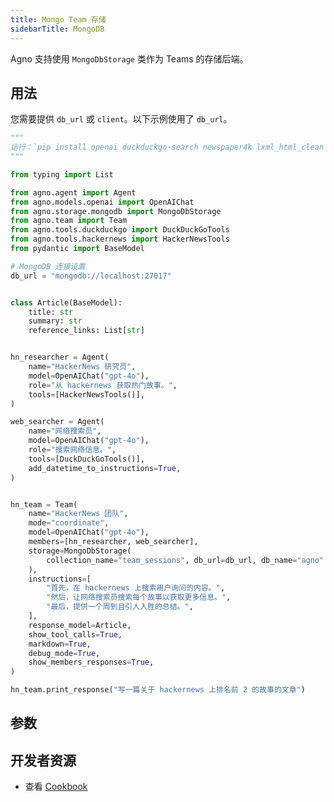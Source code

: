 ```yaml
---
title: Mongo Team 存储
sidebarTitle: MongoDB
---
```


Agno 支持使用 `MongoDbStorage` 类作为 Teams 的存储后端。

## 用法

您需要提供 `db_url` 或 `client`。以下示例使用了 `db_url`。

```python mongodb_storage_for_team.py
"""
运行：`pip install openai duckduckgo-search newspaper4k lxml_html_clean agno` 来安装依赖项
"""

from typing import List

from agno.agent import Agent
from agno.models.openai import OpenAIChat
from agno.storage.mongodb import MongoDbStorage
from agno.team import Team
from agno.tools.duckduckgo import DuckDuckGoTools
from agno.tools.hackernews import HackerNewsTools
from pydantic import BaseModel

# MongoDB 连接设置
db_url = "mongodb://localhost:27017"


class Article(BaseModel):
    title: str
    summary: str
    reference_links: List[str]


hn_researcher = Agent(
    name="HackerNews 研究员",
    model=OpenAIChat("gpt-4o"),
    role="从 hackernews 获取热门故事。",
    tools=[HackerNewsTools()],
)

web_searcher = Agent(
    name="网络搜索员",
    model=OpenAIChat("gpt-4o"),
    role="搜索网络信息。",
    tools=[DuckDuckGoTools()],
    add_datetime_to_instructions=True,
)


hn_team = Team(
    name="HackerNews 团队",
    mode="coordinate",
    model=OpenAIChat("gpt-4o"),
    members=[hn_researcher, web_searcher],
    storage=MongoDbStorage(
        collection_name="team_sessions", db_url=db_url, db_name="agno"
    ),
    instructions=[
        "首先，在 hackernews 上搜索用户询问的内容。",
        "然后，让网络搜索员搜索每个故事以获取更多信息。",
        "最后，提供一个周到且引人入胜的总结。",
    ],
    response_model=Article,
    show_tool_calls=True,
    markdown=True,
    debug_mode=True,
    show_members_responses=True,
)

hn_team.print_response("写一篇关于 hackernews 上排名前 2 的故事的文章")
```

## 参数

<Snippet file="storage-mongodb-params.mdx" />

## 开发者资源

- 查看 [Cookbook](https://github.com/agno-agi/agno/blob/main/cookbook/storage/mongodb_storage/mongodb_storage_for_team.py)